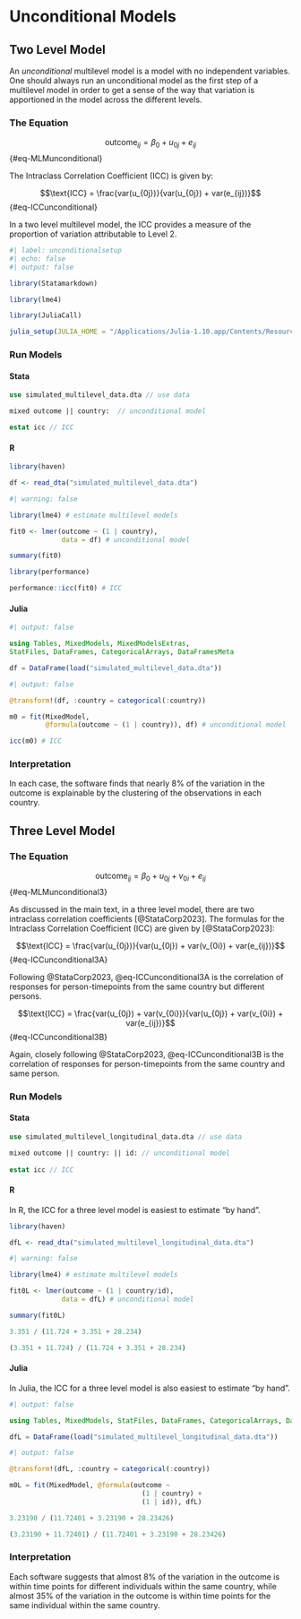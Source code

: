 # Unconditional Models

## Two Level Model

An *unconditional* multilevel model is a model with no independent variables. One should always run an unconditional model as the first step of a multilevel model in order to get a sense of the way that variation is apportioned in the model across the different levels.

### The Equation

$$\text{outcome}_{ij}= \beta_0 + u_{0j} + e_{ij}$$ {#eq-MLMunconditional}

The Intraclass Correlation Coefficient (ICC) is given by:

$$\text{ICC} = \frac{var(u_{0j})}{var(u_{0j}) + var(e_{ij})}$$ {#eq-ICCunconditional}

In a two level multilevel model, the ICC provides a measure of the proportion of variation attributable to Level 2.

```r
#| label: unconditionalsetup
#| echo: false
#| output: false

library(Statamarkdown)

library(lme4) 

library(JuliaCall)

julia_setup(JULIA_HOME = "/Applications/Julia-1.10.app/Contents/Resources/julia/bin")

```

### Run Models

::: {.panel-tabset group="language"}

#### Stata

```stata

use simulated_multilevel_data.dta // use data

mixed outcome || country:  // unconditional model

estat icc // ICC

```

#### R

```r

library(haven)

df <- read_dta("simulated_multilevel_data.dta")

```

```r
#| warning: false

library(lme4) # estimate multilevel models

fit0 <- lmer(outcome ~ (1 | country),
             data = df) # unconditional model

summary(fit0)

```

```r

library(performance)

performance::icc(fit0) # ICC

```

#### Julia

```julia
#| output: false

using Tables, MixedModels, MixedModelsExtras, 
StatFiles, DataFrames, CategoricalArrays, DataFramesMeta

df = DataFrame(load("simulated_multilevel_data.dta"))

```

```julia
#| output: false

@transform!(df, :country = categorical(:country))

```

```julia

m0 = fit(MixedModel, 
         @formula(outcome ~ (1 | country)), df) # unconditional model

```

```julia

icc(m0) # ICC

```

:::

### Interpretation

In each case, the software finds that nearly 8% of the variation in the outcome is explainable by the clustering of the observations in each country.

## Three Level Model

### The Equation

$$\text{outcome}_{ij}= \beta_0 + u_{0j} + v_{0i} + e_{ij}$$ {#eq-MLMunconditional3}

As discussed in the main text, in a three level model, there are two intraclass correlation coefficients [@StataCorp2023]. The formulas for the Intraclass Correlation Coefficient (ICC) are given by [@StataCorp2023]:

$$\text{ICC} = \frac{var(u_{0j})}{var(u_{0j}) + var(v_{0i}) + var(e_{ij})}$$ {#eq-ICCunconditional3A}

Following @StataCorp2023, @eq-ICCunconditional3A is the correlation of responses for person-timepoints from the same country but different persons.

$$\text{ICC} = \frac{var(u_{0j}) + var(v_{0i})}{var(u_{0j}) + var(v_{0i}) + var(e_{ij})}$$ {#eq-ICCunconditional3B}

Again, closely following @StataCorp2023, @eq-ICCunconditional3B is the correlation of responses for person-timepoints from the same country and same person.

### Run Models

::: {.panel-tabset group="language"}

#### Stata

```stata

use simulated_multilevel_longitudinal_data.dta // use data

mixed outcome || country: || id: // unconditional model
  
estat icc // ICC

```

#### R

In R, the ICC for a three level model is easiest to estimate "by hand".

```r

library(haven)

dfL <- read_dta("simulated_multilevel_longitudinal_data.dta")

```

```r
#| warning: false

library(lme4) # estimate multilevel models

fit0L <- lmer(outcome ~ (1 | country/id),
             data = dfL) # unconditional model

summary(fit0L)

```

```r

3.351 / (11.724 + 3.351 + 28.234)

(3.351 + 11.724) / (11.724 + 3.351 + 28.234)

```

#### Julia

In Julia, the ICC for a three level model is also easiest to estimate "by hand".

```julia
#| output: false

using Tables, MixedModels, StatFiles, DataFrames, CategoricalArrays, DataFramesMeta

dfL = DataFrame(load("simulated_multilevel_longitudinal_data.dta"))

```

```julia
#| output: false

@transform!(dfL, :country = categorical(:country))

```

```julia

m0L = fit(MixedModel, @formula(outcome ~ 
                                 (1 | country) + 
                                 (1 | id)), dfL)

```

```julia

3.23190 / (11.72401 + 3.23190 + 28.23426)

(3.23190 + 11.72401) / (11.72401 + 3.23190 + 28.23426)

```

:::

### Interpretation

Each software suggests that almost 8% of the variation in the outcome is within time points for different individuals within the same country, while almost 35% of the variation in the outcome is within time points for the same individual within the same country. 



